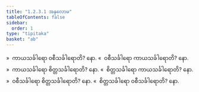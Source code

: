 ```yaml
---
title: "1.2.3.1 အနုလောမ"
tableOfContents: false
sidebar:
  order: 1
type: "tipitaka"
basket: "ab"
---
```



<DynamicBreadcrumb />

<Division number="16">

<Paragraph number="106">
»  ကာယသင်္ခါရော ဝစီသင်္ခါရောတိ? နော.
</Paragraph>

<Paragraph number="107">
«  ဝစီသင်္ခါရော ကာယသင်္ခါရောတိ? နော.
</Paragraph>

<Paragraph number="108">
»  ကာယသင်္ခါရော စိတ္တသင်္ခါရောတိ? နော.
</Paragraph>

<Paragraph number="109">
«  စိတ္တသင်္ခါရော ကာယသင်္ခါရောတိ? နော.
</Paragraph>

<Paragraph number="110">
»  ဝစီသင်္ခါရော စိတ္တသင်္ခါရောတိ? နော.
</Paragraph>

<Paragraph number="111">
«  စိတ္တသင်္ခါရော ဝစီသင်္ခါရောတိ? နော.
</Paragraph>
</Division>
